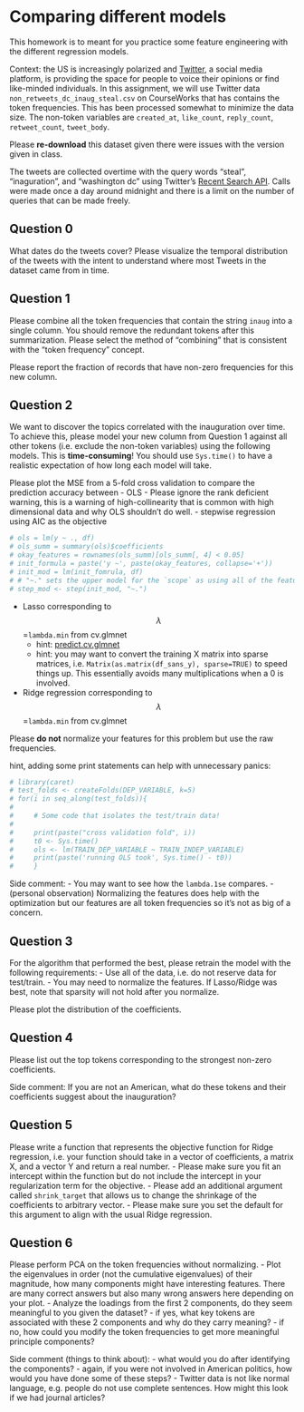 # Comparing different models

This homework is to meant for you practice some feature engineering with the
different regression models.

Context: the US is increasingly polarized and [Twitter](https://twitter.com/home), a social
media platform, is providing the space for people to voice their opinions or find like-minded
individuals. In this assignment, we will use Twitter data `non_retweets_dc_inaug_steal.csv` on CourseWorks that has contains the token frequencies. This has been processed somewhat to minimize the data size. 
The non-token variables are `created_at`, `like_count`, `reply_count`, `retweet_count`, `tweet_body`.

Please **re-download** this dataset given there were issues with the version given in class.

The tweets are collected overtime with the query words "steal", "inaguration", and "washington dc" using
Twitter's [Recent Search API](https://developer.twitter.com/en/docs/twitter-api/tweets/search/api-reference/get-tweets-search-recent).
Calls were made once a day around midnight and there is a limit on the number of queries that
can be made freely.

## Question 0
What dates do the tweets cover? Please visualize the temporal distribution of the tweets with the intent to understand where most Tweets in the dataset came from in time.

## Question 1
Please combine all the token frequencies that contain the string `inaug` into a single column.
You should remove the redundant tokens after this summarization. Please select the method
of "combining" that is consistent with the "token frequency" concept.

Please report the fraction of records that have non-zero frequencies for this new column.

## Question 2
We want to discover the topics correlated with the inauguration over time. To achieve this,
please model your new column from Question 1 against all other tokens (i.e. exclude the non-token variables)
using the following models. This is **time-consuming**! You should use `Sys.time()` to have a realistic expectation of how long each model will take.

Please plot the MSE from a 5-fold cross validation to compare the prediction accuracy between
 - OLS
   - Please ignore the rank deficient warning, this is a warning of high-collinearity that is common with high dimensional data and why OLS shouldn't do well.
 - stepwise regression using AIC as the objective




```r
# ols = lm(y ~ ., df)
# ols_summ = summary(ols)$coefficients
# okay_features = rownames(ols_summ)[ols_summ[, 4] < 0.05]
# init_formula = paste('y ~', paste(okay_features, collapse='+'))
# init_mod = lm(init_fomrula, df)
# # "~." sets the upper model for the `scope` as using all of the features
# step_mod <- step(init_mod, "~.")
```



- Lasso corresponding to $$\lambda$$=`lambda.min` from cv.glmnet
  - hint: [predict.cv.glmnet](https://www.rdocumentation.org/packages/glmnet/versions/4.1/topics/predict.cv.glmnet)
  - hint: you may want to convert the training X matrix into sparse matrices, i.e. `Matrix(as.matrix(df_sans_y), sparse=TRUE)` to speed things up. This essentially avoids many multiplications when a 0 is involved.
- Ridge regression corresponding to $$\lambda$$=`lambda.min` from cv.glmnet

Please **do not** normalize your features for this problem but use the raw frequencies.

hint, adding some print statements can help with unnecessary panics:
```r
# library(caret)
# test_folds <- createFolds(DEP_VARIABLE, k=5)
# for(i in seq_along(test_folds)){
# 
#     # Some code that isolates the test/train data!
#     
#     print(paste("cross validation fold", i))
#     t0 <- Sys.time()
#     ols <- lm(TRAIN_DEP_VARIABLE ~ TRAIN_INDEP_VARIABLE)
#     print(paste('running OLS took', Sys.time() - t0))
#     }
```

Side comment:
- You may want to see how the `lambda.1se` compares.
- (personal observation) Normalizing the features does help with the optimization but our features are all token frequencies so it's not as big of a concern.

## Question 3
For the algorithm that performed the best, please retrain the model with the following requirements:
- Use all of the data, i.e. do not reserve data for test/train.
- You may need to normalize the features. If Lasso/Ridge was best, note that sparsity will not hold after
  you normalize.

Please plot the distribution of the coefficients.



## Question 4
Please list out the top tokens corresponding to the strongest non-zero coefficients.

Side comment: If you are not an American, what do these tokens and their coefficients
suggest about the inauguration?


## Question 5

Please write a function that represents the objective function for Ridge regression, i.e. your function should take in a vector of coefficients, a matrix X, and a vector Y and return a real number.
- Please make sure you fit an intercept within the function but do not include the intercept in your regularization term for the objective.
- Please add an additional argument called `shrink_target` that allows us to change the shrinkage of the coefficients to arbitrary vector.
  - Please make sure you set the default for this argument to align with the usual Ridge regression.

## Question 6
Please perform PCA on the token frequencies without normalizing.
- Plot the eigenvalues in order (not the cumulative eigenvalues) of their magnitude, how many components might have interesting features. There are many correct answers but also many wrong answers here depending on your plot.
- Analyze the loadings from the first 2 components, do they seem meaningful to you given the dataset?
  - if yes, what key tokens are associated with these 2 components and why do they carry meaning?
  - if no, how could you modify the token frequencies to get more meaningful principle components?

Side comment (things to think about):
- what would you do after identifying the components?
- again, if you were not involved in American politics, how would you have done some of these steps?
- Twitter data is not like normal language, e.g. people do not use complete sentences. How might this look if we had journal articles?